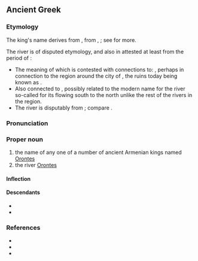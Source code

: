 ==Ancient Greek==
{{wikipedia|Orontid dynasty}}
{{wikipedia|Orontes River}}

===Etymology===
The king's name derives from {{der|grc|xme-old|sc=Latn|*Arēvand}}, from {{der|grc|ira-pro|*Raivant-}}, {{m|ira-pro|*Rayivant-||possessing wealth}}; see {{cog|xcl|Երուանդ}} for more.

The river is of disputed etymology, {{der|grc|akk|𒀀𒊏𒀭𒌓|tr=Arāntu|t=Orontes; site of the {{w|Battle of Qarqar}}}} and also in {{der|grc|egy|jrnt|tr=Arantu/Araunti|t=Orontes; river flowing by {{w|Kadesh_(Syria)|Qadesh}}}} attested at least from the period of {{w|Ramesses II}}:
* The meaning of which is contested with connections to: {{noncog|akk|𒀀𒊏𒀭𒌓|tr=arantu|t=a type of grass; fennel}}, perhaps in connection to the region around the city of {{w|Ugarit}}, the ruins today being known as {{m|ar|رَأْس شَمْرَة‎|tr=|t=Headland or Cape Fennel}}.
* Also connected to {{noncog|akk|𒀀𒊏𒀭𒁺|tr=araddu, arantu|t=wild ass; stubborn}}, possibly related to the modern name for the river {{m|ar|عَاصِي‎|tr=|t=rebel, stubbornly in error, refusing to be corrected}} so-called for its flowing south to the north unlike the rest of the rivers in the region.
* The river is disputably from {{der|grc|xme-old|sc=Latn|*Arvand}}; compare {{cog|ae||𐬀𐬎𐬭𐬎𐬎𐬀𐬧𐬝-|swift}}.

===Pronunciation===
{{grc-IPA}}

===Proper noun===
{{grc-proper noun|Ὀρόντου|m|first}}

# the name of any one of a number of ancient Armenian kings named [[Orontes]]
# the river [[Orontes]]

====Inflection====
{{grc-decl|Ὀρόντης|ου|form=S}}

====Descendants====
* {{desc|el|Ορόντης}}
* {{desc|la|Orontēs}}

===References===
* {{R:Woodhouse|1019}}
* {{R:xcl:Perikhanyan|page=7}}
* {{R:Bailly}}